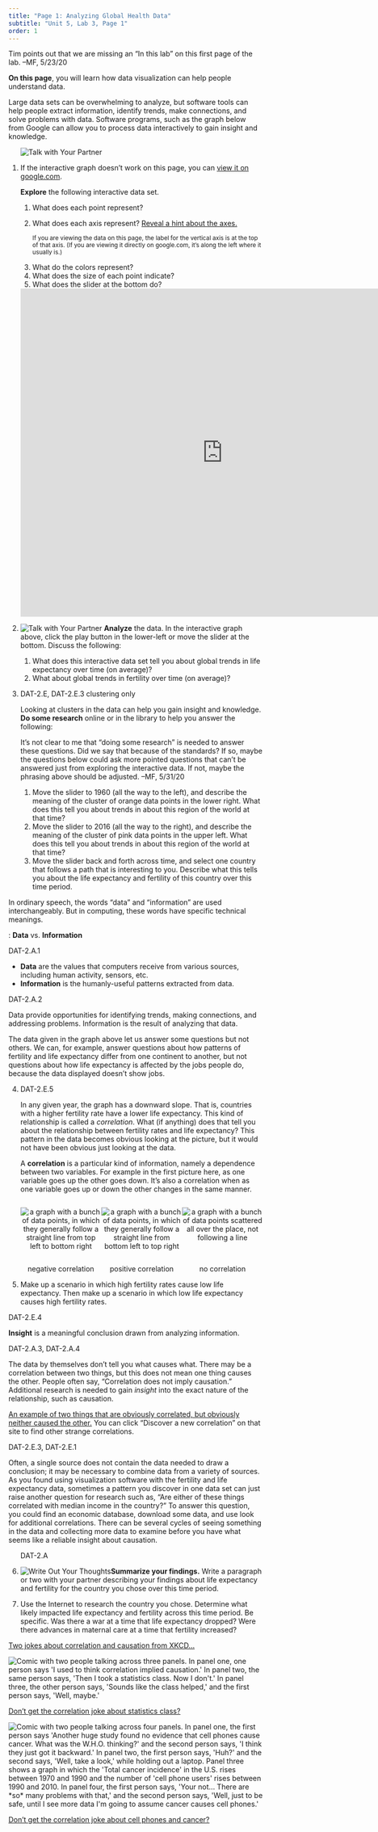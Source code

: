 ```yaml
---
title: "Page 1: Analyzing Global Health Data"
subtitle: "Unit 5, Lab 3, Page 1"
order: 1
---
```


::: todo
Tim points out that we are missing an "In this lab" on this first page
of the lab. --MF, 5/23/20
:::

::: learn
**On this page**, you will learn how data visualization
can help people understand data.
:::

Large data sets can be overwhelming to analyze, but software tools
can help people extract information, identify trends, make connections,
and solve problems with data. Software programs, such as the graph below
from Google can allow you to process data interactively to gain insight
and knowledge.

::: {#first .forYouToDo}
<ol>

<img src="/img/icons/talk-with-your-partner.png" title="Talk with Your Partner" alt="Talk with Your Partner" class="float-end"/>

<li>

::: sidenoteBig
If the interactive graph doesn't work on this page, you can
<a href="https://www.google.com/publicdata/explore?ds=d5bncppjof8f9_&ctype=b&strail=false&bcs=d&nselm=s&met_x=sp_dyn_le00_in&scale_x=lin&ind_x=false&met_y=sp_dyn_tfrt_in&scale_y=lin&ind_y=false&met_s=sp_pop_totl&scale_s=lin&ind_s=false&dimp_c=country:region&ifdim=country&tunit=Y&pit=1437710400000&ind=false&icfg&iconSize=0.5" target="_blank" title="Fertility rate vs Life expectancy graph on Google">view
it on google.com</a>.
:::

**Explore** the following interactive data set.

<ol>

<li>What does each point represent?</li>

<li>

What does each axis represent?
<a href="#hint-axes" data-bs-toggle="collapse" title="Reveal a hint about the axes.">Reveal
a hint about the axes.</a>

::: {#hint-axes .collapse}
<small>If you are viewing the data on this page, the label for the
vertical axis is at the top of that axis. (If you are viewing it
directly on google.com, it's along the left where it usually
is.)</small>
:::

</li>

<li>What do the colors represent?</li>

<li>What does the size of each point indicate?</li>

<li>What does the slider at the bottom do?</li>

</ol>

<iframe width="800" height="650" frameborder="0" scrolling="no" marginwidth="0" marginheight="0" src="https://www.google.com/publicdata/embed?ds=d5bncppjof8f9_&amp;ctype=b&amp;strail=false&amp;bcs=d&amp;nselm=s&amp;met_x=sp_dyn_le00_in&amp;scale_x=lin&amp;ind_x=false&amp;met_y=sp_dyn_tfrt_in&amp;scale_y=lin&amp;ind_y=false&amp;met_s=sp_pop_totl&amp;scale_s=lin&amp;ind_s=false&amp;dimp_c=country:region&amp;ifdim=country&amp;tunit=Y&amp;pit=1437710400000&amp;hl=en_US&amp;dl=en_US&amp;ind=false&amp;icfg&amp;iconSize=0.5">

</iframe>

</li>

<li>

<img src="/img/icons/talk-with-your-partner-mini.png" title="Talk with Your Partner" alt="Talk with Your Partner" class="float-end"/>
**Analyze** the data. In the interactive graph above, click
the play button in the lower-left or move the slider at the bottom.
Discuss the following:

<ol>

<li>What does this interactive data set tell you about global trends in
life expectancy over time (on average)?</li>

<li>What about global trends in fertility over time (on average)?</li>

</ol>

</li>

<li>

::: ap-standard
DAT-2.E, DAT-2.E.3 clustering only
:::

Looking at clusters in the data can help you gain insight and knowledge.
**Do some research** online or in the library to help you
answer the following:

::: todo
It's not clear to me that "doing some research" is needed to answer
these questions. Did we say that because of the standards? If so, maybe
the questions below could ask more pointed questions that can't be
answered just from exploring the interactive data. If not, maybe the
phrasing above should be adjusted. --MF, 5/31/20
:::

<ol>

<li>Move the slider to 1960 (all the way to the left), and describe the
meaning of the cluster of orange data points in the lower right. What
does this tell you about trends in about this region of the world at
that time?</li>

<li>Move the slider to 2016 (all the way to the right), and describe the
meaning of the cluster of pink data points in the upper left. What does
this tell you about trends in about this region of the world at that
time?</li>

<li>Move the slider back and forth across time, and select one country
that follows a path that is interesting to you. Describe what this tells
you about the life expectancy and fertility of this country over this
time period.</li>

</ol>

</li>

</ol>
:::

In ordinary speech, the words "data" and "information" are used
interchangeably. But in computing, these words have specific technical
meanings.

::: vocabFullWidth
: **Data** vs. **Information**

::: ap-standard
DAT-2.A.1
:::

<ul>

<li>**Data** are the values that computers receive from
various sources, including human activity, sensors, etc.</li>

<li>**Information** is the humanly-useful patterns
extracted from data.</li>

</ul>



::: ap-standard
DAT-2.A.2
:::

Data provide opportunities for identifying trends, making connections,
and addressing problems. Information is the result of analyzing that
data.


:::

The data given in the graph above let us answer some questions but
not others. We can, for example, answer questions about how patterns of
fertility and life expectancy differ from one continent to another, but
not questions about how life expectancy is affected by the jobs people
do, because the data displayed doesn't show jobs.

::: forYouToDo
<ol start="4">

<li>

::: ap-standard
DAT-2.E.5
:::

In any given year, the graph has a downward slope. That is, countries
with a higher fertility rate have a lower life expectancy. This kind of
relationship is called a <em>correlation</em>. What (if anything) does
that tell you about the relationship between fertility rates and life
expectancy? This pattern in the data becomes obvious looking at the
picture, but it would not have been obvious just looking at the data.

</li>

::: vocabFullWidth
A **correlation** is a particular kind of information,
namely a dependence between two variables. For example in the first
picture here, as one variable goes up the other goes down. It's also a
correlation when as one variable goes up or down the other changes in
the same manner.

::: {style="display: inline-grid; grid-template-columns: auto auto auto; text-align: center;"}
<div>

<img src="/img/5-algorithms/correlation-negative.png" title="a graph with a bunch of data points, in which they generally follow a straight line from top left to bottom right" alt="a graph with a bunch of data points, in which they generally follow a straight line from top left to bottom right" class="inline"/>

</div>

<div>

<img src="/img/5-algorithms/correlation-positive.png" title="a graph with a bunch of data points, in which they generally follow a straight line from bottom left to top right" alt="a graph with a bunch of data points, in which they generally follow a straight line from bottom left to top right" class="inline"/>

</div>

<div>

<img src="/img/5-algorithms/correlation-none.png" title="a graph with a bunch of data points scattered all over the place, not following a line" alt="a graph with a bunch of data points scattered all over the place, not following a line" class="inline"/>

</div>

<div>

negative correlation

</div>

<div>

positive correlation

</div>

<div>

no correlation

</div>

:::
:::

<li>Make up a scenario in which high fertility rates cause low life
expectancy. Then make up a scenario in which low life expectancy causes
high fertility rates.</li>

</ol>
:::

::: vocab
::: ap-standard
DAT-2.E.4
:::

**Insight** is a meaningful conclusion drawn from
analyzing information.
:::

::: ap-standard
DAT-2.A.3, DAT-2.A.4
:::

The data by themselves don't tell you what causes what. There may be
a correlation between two things, but this does not mean one thing
causes the other. People often say, "Correlation does not imply
causation." Additional research is needed to gain <em>insight</em> into
the exact nature of the relationship, such as causation.

::: endnote
<a href="http://tylervigen.com/view_correlation?id=79804" title="An example of two things that are obviously correlated, but obviously neither caused the other." target="_blank">An
example of two things that are obviously correlated, but obviously
neither caused the other.</a> You can click "Discover a new correlation"
on that site to find other strange correlations.
:::

::: ap-standard
DAT-2.E.3, DAT-2.E.1
:::

Often, a single source does not contain the data needed to draw a
conclusion; it may be necessary to combine data from a variety of
sources. As you found using visualization software with the fertility
and life expectancy data, sometimes a pattern you discover in one data
set can just raise another question for research such as, "Are either of
these things correlated with median income in the country?" To answer
this question, you could find an economic database, download some data,
and use look for additional correlations. There can be several cycles of
seeing something in the data and collecting more data to examine before
you have what seems like a reliable insight about causation.

::: forYouToDo
<ol start="6">

::: ap-standard
DAT-2.A
:::

<li><img src="/img/icons/write-out-thoughts-mini.png" title="Write Out Your Thoughts" alt="Write Out Your Thoughts" class="inline"/>**Summarize
your findings.** Write a paragraph or two with your partner
describing your findings about life expectancy and fertility for the
country you chose over this time period.</li>

</ol>
:::

::: ifTime
<ol start="7">

<li>Use the Internet to research the country you chose. Determine what
likely impacted life expectancy and fertility across this time period.
Be specific. Was there a war at a time that life expectancy dropped?
Were there advances in maternal care at a time that fertility
increased?</li>

</ol>
:::

::: endnote
<a href="#hint-jokes" data-bs-toggle="collapse" title="Two jokes about correlation and causation from XKCD...">Two
jokes about correlation and causation from XKCD...</a>

::: {#hint-jokes .collapse}
<img src="https://imgs.xkcd.com/comics/correlation.png" title="Comic with two people talking across three panels. In panel one, one person says &apos;I used to think correlation implied causation.&apos; In panel two, the same person says, &apos;Then I took a statistics class. Now I don&apos;t.&apos; In panel three, the other person says, &apos;Sounds like the class helped,&apos; and the first person says, &apos;Well, maybe.&apos;" alt="Comic with two people talking across three panels. In panel one, one person says &apos;I used to think correlation implied causation.&apos; In panel two, the same person says, &apos;Then I took a statistics class. Now I don&apos;t.&apos; In panel three, the other person says, &apos;Sounds like the class helped,&apos; and the first person says, &apos;Well, maybe.&apos;" class="ms-4"/>

<a href="https://www.explainxkcd.com/wiki/index.php/552:_Correlation" title="Don't get the correlation joke about statistics class?" target="_blank">Don't
get the correlation joke about statistics class?</a>

<img src="https://imgs.xkcd.com/comics/cell_phones.png" alt="Comic with two people talking across four panels. In panel one, the first person says &apos;Another huge study found no evidence that cell phones cause cancer. What was the W.H.O. thinking?&apos; and the second person says, &apos;I think they just got it backward.&apos; In panel two, the first person says, &apos;Huh?&apos; and the second says, &apos;Well, take a look,&apos; while holding out a laptop. Panel three shows a graph in which the &apos;Total cancer incidence&apos; in the U.S. rises between 1970 and 1990 and the number of &apos;cell phone users&apos; rises between 1990 and 2010. In panel four, the first person says, &apos;Your not... There are *so* many problems with that,&apos; and the second person says, &apos;Well, just to be safe, until I see more data I&apos;m going to assume cancer causes cell phones.&apos;" class="ms-4"/>

<a href="https://www.explainxkcd.com/wiki/index.php/925:_Cell_Phones" title="Don't get the correlation joke about cell phones and cancer?" target="_blank">Don't
get the correlation joke about cell phones and cancer?</a>
:::
:::
